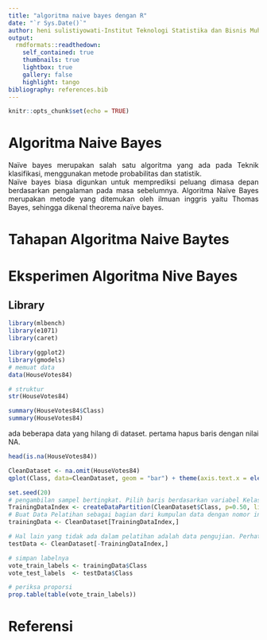 ```yaml
---
title: "algoritma naive bayes dengan R"
date: "`r Sys.Date()`"
author: heni sulistiyowati-Institut Teknologi Statistika dan Bisnis Muhammadiyah
output:
  rmdformats::readthedown:
    self_contained: true
    thumbnails: true
    lightbox: true
    gallery: false
    highlight: tango
bibliography: references.bib
---
```


```{=html}
<style>
body{
text-align: justify}
</style>
```
```r
knitr::opts_chunk$set(echo = TRUE)
```

# Algoritma Naive Bayes
​Naïve bayes merupakan salah satu algoritma yang ada pada Teknik klasifikasi, menggunakan metode probabilitas dan statistik.  
Naïve bayes biasa digunkan untuk memprediksi peluang dimasa depan berdasarkan pengalaman pada masa sebelumnya.
Algoritma Naïve Bayes merupakan metode yang ditemukan oleh ilmuan inggris yaitu Thomas Bayes, sehingga dikenal theorema naïve bayes.


# Tahapan Algoritma Naive Baytes

# Eksperimen Algoritma Nive Bayes
## Library
```r
library(mlbench)
library(e1071)
library(caret)

```
```r
library(ggplot2)
library(gmodels)
# memuat data
data(HouseVotes84)

# struktur
str(HouseVotes84)
```

```r
summary(HouseVotes84$Class)
summary(HouseVotes84)
```
ada beberapa data yang hilang di dataset. pertama hapus baris dengan nilai NA.
```r
head(is.na(HouseVotes84))

CleanDataset <- na.omit(HouseVotes84)
qplot(Class, data=CleanDataset, geom = "bar") + theme(axis.text.x = element_text(angle = 0, hjust = 2))

```
```r
set.seed(20)
# pengambilan sampel bertingkat. Pilih baris berdasarkan variabel Kelas sebagai strata
TrainingDataIndex <- createDataPartition(CleanDataset$Class, p=0.50, list = FALSE)
# Buat Data Pelatihan sebagai bagian dari kumpulan data dengan nomor indeks baris seperti yang diidentifikasi di atas dan semua kolom
trainingData <- CleanDataset[TrainingDataIndex,]

# Hal lain yang tidak ada dalam pelatihan adalah data pengujian. Perhatikan tanda - (minus)
testData <- CleanDataset[-TrainingDataIndex,]

# simpan labelnya
vote_train_labels <- trainingData$Class
vote_test_labels  <- testData$Class

# periksa proporsi
prop.table(table(vote_train_labels))

```

# Referensi